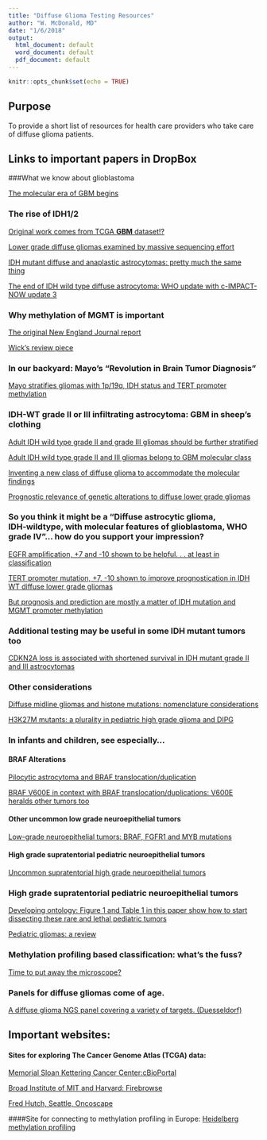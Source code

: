 ```yaml
---
title: "Diffuse Glioma Testing Resources"
author: "W. McDonald, MD"
date: "1/6/2018"
output:
  html_document: default
  word_document: default
  pdf_document: default
---
```


```r
knitr::opts_chunk$set(echo = TRUE)
```

## Purpose

To provide a short list of resources for health care providers who take care of diffuse glioma patients.

## Links to important papers in DropBox

###What we know about glioblastoma

[The molecular era of GBM begins](https://www.dropbox.com/s/j0g6w0l5a2kvsce/_ParsonsScience2008.pdf?dl=0)

### The rise of IDH1/2
[Original work comes from TCGA **GBM** dataset!?](https://www.dropbox.com/s/w9vnuvhse0wcujb/_YanNEJM2009.pdf?dl=0)

[Lower grade diffuse gliomas examined by massive sequencing effort](https://www.dropbox.com/s/wk0p2mhb9yol7ox/_Brat_NEJM2015.pdf?dl=0) 

[IDH mutant diffuse and anaplastic astrocytomas: pretty much the same thing](https://www.dropbox.com/s/ijmlhvj8om4cqg0/_ReussActaNP2015.pdf?dl=0)

[The end of IDH wild type diffuse astrocytoma: WHO update with c-IMPACT-NOW update 3](https://www.dropbox.com/s/u9pewa9gnxaheug/_Brat2018_Article_CIMPACT-NOWUpdate3Recommended.pdf?dl=0)  

### Why methylation of MGMT is important 
[The original New England Journal report](https://www.dropbox.com/s/paqv9ey72y3u0ih/_HegiMGMT_GBM_NEJM2005.pdf?dl=0)

[Wick's review piece](https://www.dropbox.com/s/gmhh05iuxrwafnu/_Wick2014NatRevNeurol.pdf?dl=0) 

### In our backyard: Mayo's "Revolution in Brain Tumor Diagnosis"

[Mayo stratifies gliomas with 1p/19q, IDH status and TERT promoter methylation](https://www.dropbox.com/s/chud0zwxz2l2lmc/_EckelPassowNEJM2015.pdf?dl=0)
   
### IDH-WT grade II or III infiltrating astrocytoma: GBM in sheep's clothing

[Adult IDH wild type grade II and grade III gliomas should be further stratified](https://www.dropbox.com/s/6slfkwv1d5wv40q/_AibaidulaNeuroOncol2017.pdf?dl=0)

[Adult IDH wild type grade II and III gliomas belong to GBM molecular class](https://www.dropbox.com/s/wlp06zz1l7tkbw5/_ReussActaNP2015.407.pdf?dl=0)

[Inventing a new class of diffuse glioma to accommodate the molecular findings](https://www.dropbox.com/s/u9pewa9gnxaheug/_Brat2018_Article_CIMPACT-NOWUpdate3Recommended.pdf?dl=0) 

[Prognostic relevance of genetic alterations to diffuse lower grade gliomas](https://www.dropbox.com/s/t7pjpnrrkflyd0m/_AokiNeuroOncol2018.pdf?dl=0)

### So you think it might be a "Diffuse astrocytic glioma, IDH‑wildtype, with molecular features of glioblastoma, WHO grade IV"... how do you support your impression?

[EGFR amplification, +7 and -10 shown to be helpful. . . at least in classification](https://www.dropbox.com/s/6bol1opw2kae2st/_StichelActaNP2018.pdf?dl=0)

[TERT promoter mutation, +7, -10 shown to improve prognostication in IDH WT diffuse lower grade gliomas](https://www.dropbox.com/s/mhzkyrtxi23wd87/_WijnengaActaNP2017.pdf?dl=0)

[But prognosis and prediction are mostly a matter of IDH mutation and MGMT promoter methylation](https://www.dropbox.com/s/rm5aycdeq0zj752/_Collins-2014.pdf?dl=0) 
   
### Additional testing may be useful in some IDH mutant tumors too
[CDKN2A loss is associated with shortened survival in IDH mutant grade II and III astrocytomas](https://www.dropbox.com/s/2n6p7u3qv03mncw/_ReisJNEN2015.pdf?dl=0)

### Other considerations 
[Diffuse midline gliomas and histone mutations: nomenclature considerations](https://www.dropbox.com/s/tsso7m33tb787ql/_LouisActaNP2018.pdf?dl=0)

[H3K27M mutants: a plurality in pediatric high grade glioma and DIPG](https://www.dropbox.com/s/n4h1tmdu23mchdt/_MackayCancerCell2017.pdf?dl=0)

### In infants and children, see especially...  
#### BRAF Alterations
[Pilocytic astrocytoma and BRAF translocation/duplication](https://www.dropbox.com/s/zy0sxpulkt2ciea/_JonesCancerRes2008.pdf?dl=0)

[BRAF V600E in context with BRAF translocation/duplications: V600E heralds other tumors too](https://www.dropbox.com/s/jfbzo1qdgeo90t0/_HorbinskiJNEN2013.pdf?dl=0)

#### Other uncommon low grade neuroepithelial tumors

[Low-grade neuroepithelial tumors: BRAF, FGFR1 and MYB mutations](https://www.dropbox.com/s/vxdbeewo4pmaqj6/_QaddoumiActaNP2016.pdf?dl=0)

#### High grade supratentorial pediatric neuroepithelial tumors
[Uncommon supratentorial high grade neuroepithelial tumors](https://www.dropbox.com/s/zkled131o69t933/_SturmCell2016.pdf?dl=0)

### High grade supratentorial pediatric neuroepithelial tumors
[Developing ontology: Figure 1 and Table 1 in this paper show how to start dissecting these rare and lethal pediatric tumors](https://www.dropbox.com/s/ndispmwhuobgb3t/_HwangJCO2018.pdf?dl=0)

[Pediatric gliomas: a review](https://www.dropbox.com/s/6egdn5f1iqt8a6u/_SturmJCO2017.pdf?dl=0)
   
### Methylation profiling based classification: what's the fuss?

[Time to put away the microscope?](https://www.dropbox.com/s/39cbhe7dkkac5tq/_CapperNature2018.pdf?dl=0)

### Panels for diffuse gliomas come of age.

[A diffuse glioma NGS panel covering a variety of targets. (Duesseldorf) ](https://www.dropbox.com/s/y5vlcysyysixudg/_ZacherBrainPathol2017.pdf?dl=0)

## Important websites:
#### Sites for exploring The Cancer Genome Atlas (TCGA) data:
[Memorial Sloan Kettering Cancer Center:cBioPortal](http://www.cbioportal.org)

[Broad Institute of MIT and Harvard: Firebrowse](http://firebrowse.org)

[Fred Hutch, Seattle, Oncoscape](https://oncoscape.v3.sttrcancer.org)

####Site for connecting to methylation profiling in Europe:
[Heidelberg methylation profiling](https://www.molecularneuropathology.org/mnp)

